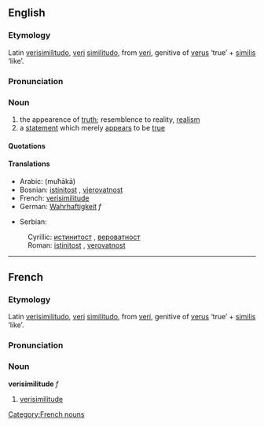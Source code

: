 ==English==
===Etymology===
Latin [[verisimilitudo]], [[veri]] [[similitudo]], from [[veri]], genitive of [[verus]] ‘true’ + [[similis]] ‘like’.

===Pronunciation===
{{IPA|/vɛrɪsɪ'mɪlɪtju:d/}}

===Noun===
{{en-noun|verisimilitude|verisimilitudes}}
# the appearence of [[truth]]; resemblence to reality, [[realism]]
# a [[statement]] which merely [[appear]]s to be [[true]]

====Quotations====
{{seeCites}}

====Translations====
{{top}}
*Arabic: {{ARchar|[[محاكاة]]}} (muħākā)
*Bosnian: [[istinitost#Bosnian|istinitost]] {{f}}, [[vjerovatnost#Bosnian|vjerovatnost]] {{f}}
*French: [[verisimilitude#French|verisimilitude]]
*German: [[Wahrhaftigkeit]] ''f''
{{mid}}
*Serbian:
:Cyrillic: [[истинитост#Serbian|истинитост]] {{f}}, [[вероватност#Serbian|вероватност]] {{f}}
:Roman: [[istinitost#Serbian|istinitost]] {{f}}, [[verovatnost#Serbian|verovatnost]] {{f}}
{{bottom}}

----

==French==
===Etymology===
Latin [[verisimilitudo]], [[veri]] [[similitudo]], from [[veri]], genitive of [[verus]] ‘true’ + [[similis]] ‘like’.

===Pronunciation===
{{IPA|/vɛʀisimilityd/}}

===Noun===
'''verisimilitude''' ''f''
# [[verisimilitude#English|verisimilitude]]

[[Category:French nouns]]